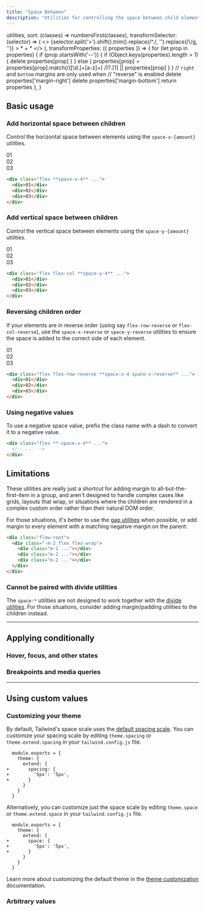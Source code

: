 ```yaml
---
title: "Space Between"
description: "Utilities for controlling the space between child elements."
---
```



  utilities,
  sort: (classes) => numbersFirst(classes),
  transformSelector: (selector) => (
    <>
      {selector.split('>').shift().trim().replace(/^\./, '').replace(/\\/g, '')} <span className="ml-1 text-purple-300">> * + *</span>
    </>
  ),
  transformProperties: ({ properties }) => {
    for (let prop in properties) {
      if (prop.startsWith('--')) {
        if (Object.keys(properties).length > 1) {
          delete properties[prop]
        }
      } else {
        properties[prop] = properties[prop].match(/([\d.]+[a-z]+) /)?.[1] || properties[prop]
      }
    }
    // `right` and `bottom` margins are only used when
    // "reverse" is enabled
    delete properties['margin-right']
    delete properties['margin-bottom']
    return properties
  },
}

## Basic usage

### Add horizontal space between children

Control the horizontal space between elements using the `space-x-{amount}` utilities.

<Example>
  <div class="flex justify-start font-mono text-white text-sm font-bold leading-6">
    <div class="flex space-x-4 bg-stripes-fuchsia rounded-lg">
      <div class="w-14 h-14 flex items-center justify-center shadow-lg rounded-lg bg-fuchsia-500">01</div>
      <div class="w-14 h-14 flex items-center justify-center shadow-lg rounded-lg bg-fuchsia-500">02</div>
      <div class="w-14 h-14 flex items-center justify-center shadow-lg rounded-lg bg-fuchsia-500">03</div>
    </div>
  </div>
</Example>

```html
<div class="flex **space-x-4** ...">
  <div>01</div>
  <div>02</div>
  <div>03</div>
</div>
```

### Add vertical space between children

Control the vertical space between elements using the `space-y-{amount}` utilities.

<Example>
  <div class="flex flex-col justify-center text-center w-full font-mono text-white text-sm font-bold leading-6">
    <div class="flex flex-col space-y-4 bg-stripes-indigo rounded-lg">
      <div class="p-4 flex items-center justify-center shadow-lg rounded-lg bg-indigo-500">01</div>
      <div class="p-4 flex items-center justify-center shadow-lg rounded-lg bg-indigo-500">02</div>
      <div class="p-4 flex items-center justify-center shadow-lg rounded-lg bg-indigo-500">03</div>
    </div>
  </div>
</Example>

```html
<div class="flex flex-col **space-y-4** ...">
  <div>01</div>
  <div>02</div>
  <div>03</div>
</div>
```

### Reversing children order

If your elements are in reverse order (using say `flex-row-reverse` or `flex-col-reverse`), use the `space-x-reverse` or `space-y-reverse` utilities to ensure the space is added to the correct side of each element.

<Example>
  <div class="flex justify-end font-mono text-white text-sm font-bold leading-6">
    <div class="flex flex-row-reverse space-x-4 space-x-reverse bg-stripes-cyan rounded-lg">
      <div class="w-14 h-14 flex items-center justify-center shadow-lg rounded-lg bg-cyan-500">01</div>
      <div class="w-14 h-14 flex items-center justify-center shadow-lg rounded-lg bg-cyan-500">02</div>
      <div class="w-14 h-14 flex items-center justify-center shadow-lg rounded-lg bg-cyan-500">03</div>
    </div>
  </div>
</Example>

```html
<div class="flex flex-row-reverse **space-x-4 space-x-reverse** ...">
  <div>01</div>
  <div>02</div>
  <div>03</div>
</div>
```

### Using negative values

To use a negative space value, prefix the class name with a dash to convert it to a negative value.

```html
<div class="flex **-space-x-4** ...">
  <!-- ... -->
</div>
```

## Limitations

These utilities are really just a shortcut for adding margin to all-but-the-first-item in a group, and aren't designed to handle complex cases like grids, layouts that wrap, or situations where the children are rendered in a complex custom order rather than their natural DOM order.

For those situations, it's better to use the [gap utilities](https://tailwindcss.com/docs/gap) when possible, or add margin to every element with a matching negative margin on the parent:

```html
<div class="flow-root">
  <div class="-m-2 flex flex-wrap">
    <div class="m-2 ..."></div>
    <div class="m-2 ..."></div>
    <div class="m-2 ..."></div>
  </div>
</div>
```

### Cannot be paired with divide utilities

The `space-*` utilities are not designed to work together with the [divide utilities](https://tailwindcss.com/docs/divide-width). For those situations, consider adding margin/padding utilities to the children instead.

---

## <Heading ignore>Applying conditionally</Heading>

### <Heading ignore>Hover, focus, and other states</Heading>

<HoverFocusAndOtherStates defaultClass="flex space-x-2" featuredClass="space-x-8" />

### <Heading ignore>Breakpoints and media queries</Heading>

<BreakpointsAndMediaQueries defaultClass="flex space-x-2" featuredClass="space-x-8" />

---

## Using custom values

### Customizing your theme

By default, Tailwind's space scale uses the [default spacing scale](/docs/customizing-spacing). You can customize your spacing scale by editing `theme.spacing` or `theme.extend.spacing` in your `tailwind.config.js` file.

```diff-js tailwind.config.js
  module.exports = {
    theme: {
      extend: {
+       spacing: {
+         '5px': '5px',
+       }
      }
    }
  }
```

Alternatively, you can customize just the space scale by editing `theme.space` or `theme.extend.space` in your `tailwind.config.js` file.

```diff-js tailwind.config.js
  module.exports = {
    theme: {
      extend: {
+       space: {
+         '5px': '5px',
+       }
      }
    }
  }
```

Learn more about customizing the default theme in the [theme customization](/docs/theme#customizing-the-default-theme) documentation.

### Arbitrary values

<ArbitraryValues property="space-{x|y}" featuredClass="space-y-[5px]" />
